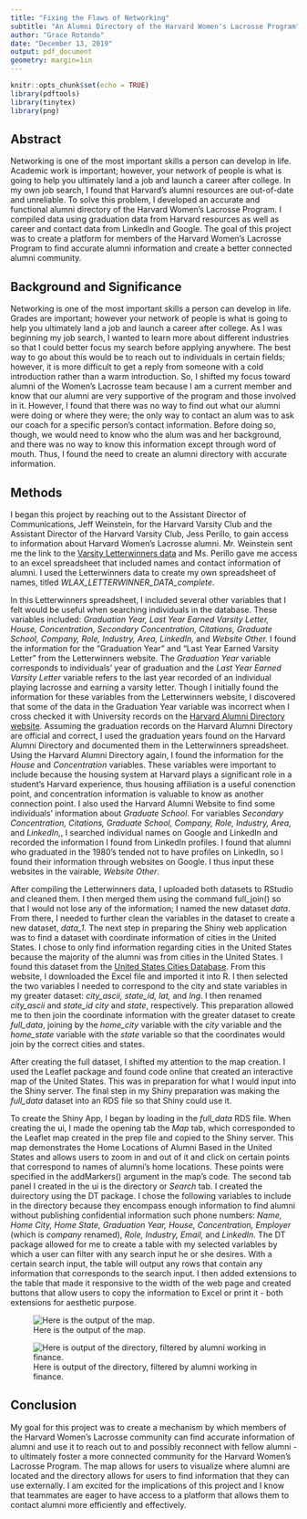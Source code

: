 ```yaml
---
title: "Fixing the Flaws of Networking"
subtitle: "An Alumni Directory of the Harvard Women's Lacrosse Program"
author: "Grace Rotondo"
date: "December 13, 2019"
output: pdf_document
geometry: margin=1in
---
```


```r
knitr::opts_chunk$set(echo = TRUE)
library(pdftools)
library(tinytex)
library(png)
```


## Abstract ##

Networking is one of the most important skills a person can develop in life. Academic work is important; however, your network of people is what is going to help you ultimately land a job and launch a career after college. In my own job search, I found that Harvard's alumni resources are out-of-date and unreliable. To solve this problem, I developed an accurate and functional alumni directory of the Harvard Women's Lacrosse Program. I compiled data using graduation data from Harvard resources as well as career and contact data from LinkedIn and Google. The goal of this project was to create a platform for members of the Harvard Women's Lacrosse Program to find accurate alumni information and create a better connected alumni community.

\newpage

## Background and Significance ##
Networking is one of the most important skills a person can develop in life. Grades are important; however your network of people is what is going to help you ultimately land a job and launch a career after college. As I was beginning my job search, I wanted to learn more about different industries so that I could better focus my search before applying anywhere. The best way to go about this would be to reach out to individuals in certain fields; however, it is more difficult to get a reply from someone with a cold introduction rather than a warm introduction. So, I shifted my focus toward alumni of the Women's Lacrosse team because I am a current member and know that our alumni are very supportive of the program and those involved in it. However, I found that there was no way to find out what our alumni were doing or where they were; the only way to contact an alum was to ask our coach for a specific person's contact information. Before doing so, though, we would need to know who the alum was and her background, and there was no way to know this information except through word of mouth. Thus, I found the need to create an alumni directory with accurate information.


## Methods ##
I began this project by reaching out to the Assistant Director of Communications, Jeff Weinstein, for the Harvard Varsity Club and the Assistant Director of the Harvard Varsity Club, Jess Perillo, to gain access to information about Harvard Women's Lacrosse alumni. Mr. Weinstein sent me the link to the [Varsity Letterwinners data](https://www.gocrimson.com/sports/wlax/history/letterwinners) and Ms. Perillo gave me access to an excel spreadsheet that included names and contact information of alumni. I used the Letterwinners data to create my own spreadsheet of names, titled _WLAX_LETTERWINNER_DATA_complete_. 

In this Letterwinners spreadsheet, I included several other variables that I felt would be useful when searching individuals in the database. These variables included: _Graduation Year,_ _Last Year Earned Varsity Letter,_ _House,_ _Concentration,_ _Secondary Concentration,_ _Citations,_ _Graduate School,_ _Company,_ _Role,_ _Industry,_ _Area,_ _LinkedIn,_ and _Website Other._ I found the information for the "Graduation Year" and "Last Year Earned Varsity Letter" from the Letterwinners website. The _Graduation Year_ variable corresponds to individuals' year of graduation and the _Last Year Earned Varsity Letter_ variable refers to the last year recorded of an individual playing lacrosse and earning a varsity letter. Though I initially found the information for these variables from the Letterwinners website, I discovered that some of the data in the Graduation Year variable was incorrect when I cross checked it with University records on the [Harvard Alumni Directory website](https://alumni.harvard.edu). Assuming the graduation records on the Harvard Alumni Directory are official and correct, I used the graduation years found on the Harvard Alumni Directory and documented them in the Letterwinners spreadsheet. Using the Harvard Alumni Directory again, I found the information for the _House_ and _Concentration_ variables. These variables were important to include because the housing system at Harvard plays a significant role in a student's Harvard experience, thus housing affiliation is a useful conenction point, and concentration information is valuable to know as another connection point. I also used the Harvard Alumni Website to find some individuals' information about _Graduate School_. For variables _Secondary Concentration,_ _Citations,_ _Graduate School,_ _Company,_ _Role,_ _Industry,_ _Area,_ and _LinkedIn,_, I searched individual names on Google and LinkedIn and recorded the information I found from LinkedIn profiles. I found that alumni who graduated in the 1980's tended not to have profiles on LinkedIn, so I found their information through websites on Google. I thus input these websites in the vairable, _Website Other_.

After compiling the Letterwinners data, I uploaded both datasets to RStudio and cleaned them. I then merged them using the command full_join() so that I would not lose any of the information; I named the new dataset _data_. From there, I needed to further clean the variables in the dataset to create a new dataset, _data_1_. The next step in preparing the Shiny web application was to find a dataset with coordinate information of cities in the United States. I chose to only find information regarding cities in the United States because the majority of the alumni was from cities in the United States. I found this dataset from the [United States Cities Database](https://simplemaps.com/data/us-cities). From this website, I downloaded the Excel file and imported it into R. I then selected the two variables I needed to correspond to the city and state variables in my greater dataset: _city_ascii,_ _state_id,_ _lat,_ and _lng_. I then renamed _city_ascii_ and _state_id_ _city_ and _state_, respectively. This preparation allowed me to then join the coordinate information with the greater dataset to create _full_data_, joining by the _home_city_ variable with the _city_ variable and the _home_state_ variable with the _state_ variable so that the coordinates would join by the correct cities and states.

After creating the full dataset, I shifted my attention to the map creation. I used the Leaflet package and found code online that created an interactive map of the United States. This was in preparation for what I would input into the Shiny server. The final step in my Shiny preparation was making the _full_data_ dataset into an RDS file so that Shiny could use it.

To create the Shiny App, I began by loading in the _full_data_ RDS file. When creating the ui, I made the opening tab the _Map_ tab, which corresponded to the Leaflet map created in the prep file and copied to the Shiny server. This map demonstrates the Home Locations of Alumni Based in the United States and allows users to zoom in and out of it and click on certain points that correspond to names of alumni's home locations. These points were specified in the addMarkers() argument in the map's code. The second tab panel I created in the ui is the directory or _Search_ tab. I created the duirectory using the DT package. I chose the following variables to include in the directory because they encompass enough information to find alumni without publishing confidential information such phone numbers: _Name,_ _Home City,_ _Home State,_ _Graduation Year,_ _House,_ _Concentration,_ _Employer_ (which is _company_ renamed), _Role,_ _Industry,_ _Email,_ and _LinkedIn._ The DT package allowed for me to create a table with my selected variables by which a user can filter with any search input he or she desires. With a certain search input, the table will output any rows that contain any information that corresponds to the search input. I then added extensions to the table that made it responsive to the width of the web page and created buttons that allow users to copy the information to Excel or print it - both extensions for aesthetic purpose. 

![Here is the output of the map.](/Users/gracerotondo/Desktop/GOV1005\ /Project/WLAX_Directory/directory_app/map_screenshot.png )

![Here is output of the directory, filtered by alumni working in finance.](/Users/gracerotondo/Desktop/GOV1005\ /Project/WLAX_Directory/directory_app/directory_screenshot.png )

\newpage

## Conclusion ##
My goal for this project was to create a mechanism by which members of the Harvard Women's Lacrosse community can find accurate information of alumni and use it to reach out to and possibly reconnect with fellow alumni - to ultimately foster a more connected community for the Harvard Women's Lacrosse Program. The map allows for users to visualize where alumni are located and the directory allows for users to find information that they can use externally. I am excited for the implications of this project and I know that teammates are eager to have access to a platform that allows them to contact alumni more efficiently and effectively. 